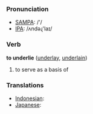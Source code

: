 === Pronunciation ===
*[[w:SAMPA|SAMPA]]: /'/
*[[w:IPA|IPA]]: /ʌndəɻ'laɪ/

=== Verb ===

'''to underlie''' ([[underlay]], [[underlain]])

# to serve as a basis of

=== Translations ===
*[[Indonesian]]: [[]]
*[[Japanese]]: [[]]